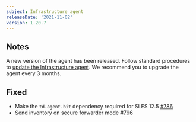 ```yaml
---
subject: Infrastructure agent
releaseDate: '2021-11-02'
version: 1.20.7
---
```


## Notes
A new version of the agent has been released. Follow standard procedures to [update the Infrastructure agent](/docs/infrastructure/install-configure-manage-infrastructure/update-or-uninstall/update-infrastructure-agent).
We recommend you to upgrade the agent every 3 months.

## Fixed
* Make the `td-agent-bit` dependency required for SLES 12.5 [#786](https://github.com/newrelic/infrastructure-agent/pull/786)
* Send inventory on secure forwarder mode [#796](https://github.com/newrelic/infrastructure-agent/pull/796)
